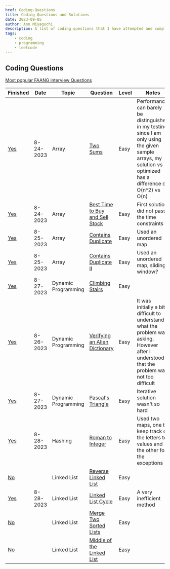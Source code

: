 ```yaml
---
href: Coding-Questions
title: Coding Questions and Solutions
date: 2023-09-05
author: Ann Miyaguchi
description: A list of coding questions that I have attempted and completed during this summer  
tags: 
    - coding
    - programming
    - leetcode
---
```

## Coding Questions 

[Most popular FAANG interview Questions](https://docs.google.com/spreadsheets/d/1hzP8j7matoUiJ15N-RhsL5Dmig8_E3aP/edit#gid=1377915986)

| Finished | Date | Topic | Question | Level | Notes | 
| --------- | ----- |----- | -------- | ----- | ---- |
| [Yes](two-sum) | 8-24-2023 |  Array| [Two Sums](https://leetcode.com/problems/two-sum/)| Easy | Performance can barely be distinguished in my testing since I am only using the given sample arrays, my solution vs optimized has a difference of O(n^2) vs O(n) |
| [Yes](best-time-to-buy-and-sell) | 8-24-2023  | Array | [Best Time to Buy and Sell Stock](https://leetcode.com/problems/best-time-to-buy-and-sell-stock/) | Easy  | First solution did not pass the time constraints|
| [Yes](contains-duplicate) | 8-25-2023  | Array | [Contains Duplicate](https://leetcode.com/problems/contains-duplicate/description/) | Easy  | Used an unordered map|
| [Yes](contains-duplicate) | 8-25-2023  | Array | [Contains Duplicate II](https://leetcode.com/problems/contains-duplicate-ii/description/) | Easy  | Used an unordered map, sliding window? |
| [Yes](climbing-stairs) | 8-27-2023  | Dynamic Programming | [Climbing Stairs](https://leetcode.com/problems/climbing-stairs/) | Easy  |  |
| [Yes](verifying-alien-dictionary) | 8-26-2023  | Dynamic Programming | [Verifying an Alien Dictionary](https://leetcode.com/problems/verifying-an-alien-dictionary/) | Easy  | It was initially a bit difficult to understand what the problem was asking. However after I understood that the problem was not too difficult |
| [Yes](pascals-triangle) | 8-27-2023  | Dynamic Programming | [Pascal's Triangle](https://leetcode.com/problems/pascals-triangle/) | Easy  | Iterative solution wasn't so hard |
| [Yes](roman-to-integer) |  8-28-2023 | Hashing | [Roman to Integer](https://leetcode.com/problems/roman-to-integer/) | Easy  | Used two maps, one to keep track of the letters to values and the other for the exceptions |
| [No](reverse-linked-list) |   | Linked List | [Reverse Linked List](https://leetcode.com/problems/reverse-linked-list/) | Easy  |  |
| [Yes](linked-list-cycle) |  8-28-2023 | Linked List | [Linked List Cycle](https://leetcode.com/problems/linked-list-cycle/) | Easy  | A very inefficient method |
| [No](merge-two-sorted-linked-lists) |   | Linked List | [Merge Two Sorted Lists](https://leetcode.com/problems/merge-two-sorted-lists/) | Easy  |  |
| [No](middle-linked-list) |   | Linked List | [Middle of the Linked List](https://leetcode.com/problems/middle-of-the-linked-list/) | Easy  |  |

